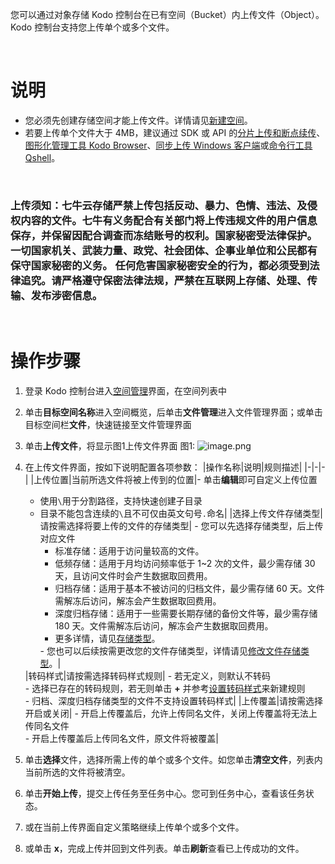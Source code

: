 您可以通过对象存储 Kodo 控制台在已有空间（Bucket）内上传文件（Object）。Kodo 控制台支持您上传单个或多个文件。

<br>

# **说明**
- 您必须先创建存储空间才能上传文件。详情请见[新建空间](/kodo/development_guidelines/8498/the-new-space)。
- 若要上传单个文件大于 4MB，建议通过 SDK 或 API 的[分片上传和断点续传](/kodo/development_guidelines/1234/upload-types)、[图形化管理工具 Kodo Browser](/kodo/tools/5972/kodo-browser)、[同步上传 Windows 客户端](/kodo/tools/1666/qsunsync)或[命令行工具 Qshell](/kodo/tools/1302/qshell)。
<br>

### **上传须知：七牛云存储严禁上传包括反动、暴力、色情、违法、及侵权内容的文件。七牛有义务配合有关部门将上传违规文件的用户信息保存，并保留因配合调查而冻结账号的权利。国家秘密受法律保护。一切国家机关、武装力量、政党、社会团体、企事业单位和公民都有保守国家秘密的义务。 任何危害国家秘密安全的行为，都必须受到法律追究。请严格遵守保密法律法规，严禁在互联网上存储、处理、传输、发布涉密信息。**
<br>

# **操作步骤**
1. 登录 Kodo 控制台进入[空间管理](https://portal.qiniu.com/kodo/bucket)界面，在空间列表中
2. 单击**目标空间名称**进入空间概览，后单击**文件管理**进入文件管理界面；或单击目标空间栏**文件**，快速链接至文件管理界面
3. 单击**上传文件**，将显示图1上传文件界面
图1:
![image.png](https://dn-odum9helk.qbox.me/FtC8s-5ISgNZJkfBWQsYNF-7iOcb)
4. 在上传文件界面，按如下说明配置各项参数：
   |操作名称|说明|规则描述|
   |-|-|-|
   |上传位置|当前所选文件将被上传到的位置|- 单击**编辑**即可自定义上传位置<ul><li>使用`\`用于分割路径，支持快速创建子目录</ul><ul><li>目录不能包含连续的`\`且不可仅由英文句号`.`命名|
   |选择上传文件存储类型|请按需选择将要上传的文件的存储类型| - 您可以先选择存储类型，后上传对应文件  <ul><li> 标准存储：适用于访问量较高的文件。</ul><ul><li>低频存储：适用于月均访问频率低于 1~2 次的文件，最少需存储 30 天，且访问文件时会产生数据取回费用。</ul><ul><li>归档存储：适用于基本不被访问的归档文件，最少需存储 60 天。文件需解冻后访问，解冻会产生数据取回费用。</ul><ul><li>深度归档存储：适用于一些需要长期存储的备份文件等，最少需存储 180 天。文件需解冻后访问，解冻会产生数据取回费用。</ul><ul><li>更多详情，请见[存储类型](/kodo/product_introduction/3956/kodo-category)。</ul> - 您也可以后续按需更改您的文件存储类型，详情请见[修改文件存储类型](/kodo/development_guidelines/8572/modify-the-file-storage-type)。|</ul>
   |转码样式|请按需选择转码样式规则| - 若无定义，则默认不转码 <br> - 选择已存在的转码规则，若无则单击 **+** 并参考[设置转码样式](/kodo/development_guidelines/8559/set-the-transcoding-style)来新建规则<br> - 归档、深度归档存储类型的文件不支持设置转码样式|
   |上传覆盖|请按需选择开启或关闭| - 开启上传覆盖后，允许上传同名文件，关闭上传覆盖将无法上传同名文件 <br> - 开启上传覆盖后上传同名文件，原文件将被覆盖|

5. 单击**选择**文件，选择所需上传的单个或多个文件。如您单击**清空文件**，列表内当前所选的文件将被清空。
6. 单击**开始上传**，提交上传任务至任务中心。您可到任务中心，查看该任务状态。
7. 或在当前上传界面自定义策略继续上传单个或多个文件。
8. 或单击 **x**，完成上传并回到文件列表。单击**刷新**查看已上传成功的文件。

